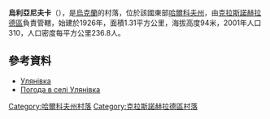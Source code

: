 {{coord|49|21|54|N|35|30|35|E|scale:100000_region:UA|display=title}}

'''烏利亞尼夫卡'''（{{lang-uk|Улянівка}}），是[[烏克蘭|烏克蘭]]的村落，位於該國東部[[哈爾科夫州|哈爾科夫州]]，由[[克拉斯諾赫拉德區|克拉斯諾赫拉德區]]負責管轄，始建於1926年，面積1.31平方公里，海拔高度94米，2001年人口310，人口密度每平方公里236.8人。

==參考資料==
* [http://w1.c1.rada.gov.ua/pls/z7502/A005?rdat1=09.01.2009&rf7571=33439 Улянівка]
* [http://weather.in.ua/ua/har'kovskaja/26882 Погода в селі Улянівка]{{Wayback|url=http://weather.in.ua/ua/har%27kovskaja/26882 |date=20160323040551 }}

{{DEFAULTSORT:Улянівка}}
[[Category:哈爾科夫州村落|Category:哈爾科夫州村落]]
[[Category:克拉斯諾赫拉德區村落|Category:克拉斯諾赫拉德區村落]]


{{Kharkiv-geo-stub}}
